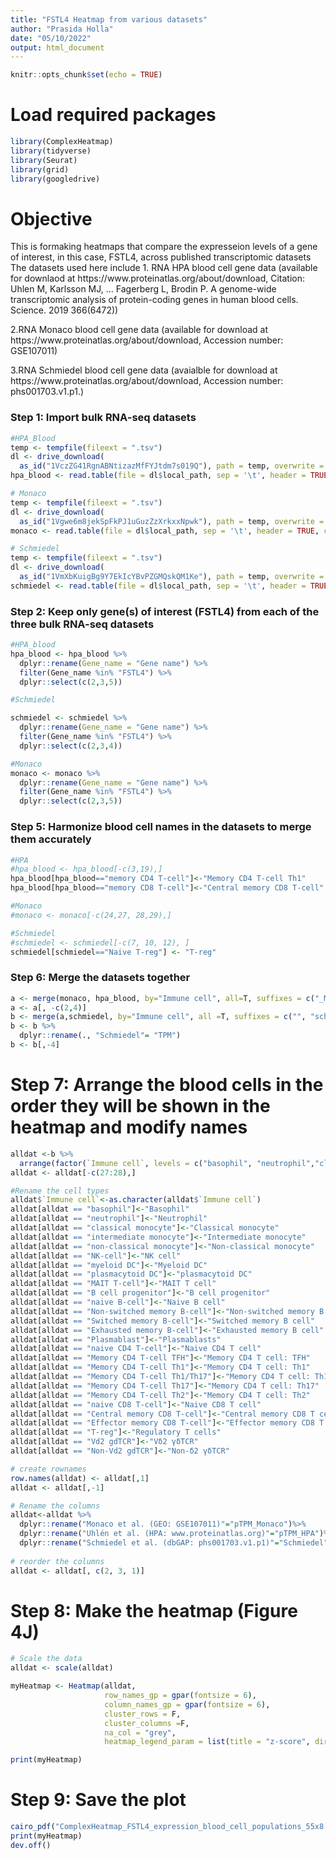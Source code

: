 ```yaml
---
title: "FSTL4 Heatmap from various datasets"
author: "Prasida Holla"
date: "05/10/2022"
output: html_document
---
```


```r
knitr::opts_chunk$set(echo = TRUE)
```

# Load required packages 

```r
library(ComplexHeatmap)
library(tidyverse)
library(Seurat) 
library(grid)
library(googledrive)
```

# Objective
This is formaking heatmaps that compare the expresseion levels of a gene of interest, in this case, FSTL4, across published transcriptomic datasets
The datasets used here include
1. RNA HPA blood cell gene data (available for downlaod at https://www.proteinatlas.org/about/download, Citation:  Uhlen M, Karlsson MJ, … Fagerberg L, Brodin P. A genome-wide transcriptomic analysis of protein-coding genes in human blood cells. Science. 2019 366(6472)) 

2.RNA Monaco blood cell gene data (available for download at https://www.proteinatlas.org/about/download, Accession number: GSE107011)

3.RNA Schmiedel blood cell gene data (avaialble for download at https://www.proteinatlas.org/about/download, Accession number:  phs001703.v1.p1.)

### Step 1: Import bulk RNA-seq datasets

```r
#HPA_Blood
temp <- tempfile(fileext = ".tsv")
dl <- drive_download(
  as_id("1VczZG41RgnABNtizazMfFYJtdm7s019Q"), path = temp, overwrite = TRUE)
hpa_blood <- read.table(file = dl$local_path, sep = '\t', header = TRUE, check.names = F)

# Monaco
temp <- tempfile(fileext = ".tsv")
dl <- drive_download(
  as_id("1Vgwe6m8jekSpFkPJ1uGuzZzXrkxxNpwk"), path = temp, overwrite = TRUE)
monaco <- read.table(file = dl$local_path, sep = '\t', header = TRUE, check.names = F)

# Schmiedel
temp <- tempfile(fileext = ".tsv")
dl <- drive_download(
  as_id("1VmXbKuigBg9Y7EkIcYBvPZGMQskQM1Ke"), path = temp, overwrite = TRUE)
schmiedel <- read.table(file = dl$local_path, sep = '\t', header = TRUE, check.names = F)
```

### Step 2: Keep only gene(s) of interest (FSTL4) from each of the three bulk RNA-seq datasets

```r
#HPA_blood
hpa_blood <- hpa_blood %>% 
  dplyr::rename(Gene_name = "Gene name") %>% 
  filter(Gene_name %in% "FSTL4") %>%
  dplyr::select(c(2,3,5))

#Schmiedel

schmiedel <- schmiedel %>% 
  dplyr::rename(Gene_name = "Gene name") %>% 
  filter(Gene_name %in% "FSTL4") %>%
  dplyr::select(c(2,3,4))

#Monaco
monaco <- monaco %>% 
  dplyr::rename(Gene_name = "Gene name") %>% 
  filter(Gene_name %in% "FSTL4") %>%
  dplyr::select(c(2,3,5))
```

### Step 5: Harmonize blood cell names in the datasets to merge them accurately

```r
#HPA
#hpa_blood <- hpa_blood[-c(3,19),]
hpa_blood[hpa_blood=="memory CD4 T-cell"]<-"Memory CD4 T-cell Th1"
hpa_blood[hpa_blood=="memory CD8 T-cell"]<-"Central memory CD8 T-cell"

#Monaco
#monaco <- monaco[-c(24,27, 28,29),]

#Schmiedel
#schmiedel <- schmiedel[-c(7, 10, 12), ]
schmiedel[schmiedel=="Naive T-reg"] <- "T-reg"
```

### Step 6: Merge the datasets together

```r
a <- merge(monaco, hpa_blood, by="Immune cell", all=T, suffixes = c("_Monaco", "_HPA"))
a <- a[, -c(2,4)]
b <- merge(a,schmiedel, by="Immune cell", all =T, suffixes = c("", "schmiedel"))
b <- b %>%
  dplyr::rename(., "Schmiedel"= "TPM")
b <- b[,-4]
```

# Step 7: Arrange the blood cells in the order they will be shown in the heatmap and modify names

```r
alldat <-b %>%
  arrange(factor(`Immune cell`, levels = c("basophil", "neutrophil","classical monocyte","intermediate monocyte",  "non-classical monocyte", "NK-cell", "myeloid DC", "plasmacytoid DC", "MAIT T-cell", "B cell progenitor", "naive B-cell", "Non-switched memory B-cell", "Switched memory B-cell", "Exhausted memory B-cell", "Plasmablast", "naive CD4 T-cell", "Memory CD4 T-cell TFH", "Memory CD4 T-cell Th1", "Memory CD4 T-cell Th1/Th17", "Memory CD4 T-cell Th17", "Memory CD4 T-cell Th2", "naive CD8 T-cell", "Central memory CD8 T-cell", "Effector memory CD8 T-cell", "T-reg", "Vd2 gdTCR", "Non-Vd2 gdTCR")))
alldat <- alldat[-c(27:28),]

#Rename the cell types
alldat$`Immune cell`<-as.character(alldat$`Immune cell`)
alldat[alldat == "basophil"]<-"Basophil"
alldat[alldat == "neutrophil"]<-"Neutrophil"
alldat[alldat == "classical monocyte"]<-"Classical monocyte"
alldat[alldat == "intermediate monocyte"]<-"Intermediate monocyte"
alldat[alldat == "non-classical monocyte"]<-"Non-classical monocyte"
alldat[alldat == "NK-cell"]<-"NK cell"
alldat[alldat == "myeloid DC"]<-"Myeloid DC"
alldat[alldat == "plasmacytoid DC"]<-"plasmacytoid DC"
alldat[alldat == "MAIT T-cell"]<-"MAIT T cell"
alldat[alldat == "B cell progenitor"]<-"B cell progenitor"
alldat[alldat == "naive B-cell"]<-"Naive B cell"
alldat[alldat == "Non-switched memory B-cell"]<-"Non-switched memory B cel"
alldat[alldat == "Switched memory B-cell"]<-"Switched memory B cell"
alldat[alldat == "Exhausted memory B-cell"]<-"Exhausted memory B cell"
alldat[alldat == "Plasmablast"]<-"Plasmablasts"
alldat[alldat == "naive CD4 T-cell"]<-"Naive CD4 T cell"
alldat[alldat == "Memory CD4 T-cell TFH"]<-"Memory CD4 T cell: TFH"
alldat[alldat == "Memory CD4 T-cell Th1"]<-"Memory CD4 T cell: Th1"
alldat[alldat == "Memory CD4 T-cell Th1/Th17"]<-"Memory CD4 T cell: Th1/Th17"
alldat[alldat == "Memory CD4 T-cell Th17"]<-"Memory CD4 T cell: Th17"
alldat[alldat == "Memory CD4 T-cell Th2"]<-"Memory CD4 T cell: Th2"
alldat[alldat == "naive CD8 T-cell"]<-"Naive CD8 T cell"
alldat[alldat == "Central memory CD8 T-cell"]<-"Central memory CD8 T cell"
alldat[alldat == "Effector memory CD8 T-cell"]<-"Effector memory CD8 T cell"
alldat[alldat == "T-reg"]<-"Regulatory T cells"
alldat[alldat == "Vd2 gdTCR"]<-"Vδ2 γδTCR"
alldat[alldat == "Non-Vd2 gdTCR"]<-"Non-δ2 γδTCR"

# create rownames 
row.names(alldat) <- alldat[,1]
alldat <- alldat[,-1]

# Rename the columns
alldat<-alldat %>% 
  dplyr::rename("Monaco et al. (GEO: GSE107011)"="pTPM_Monaco")%>%
  dplyr::rename("Uhlén et al. (HPA: www.proteinatlas.org)"="pTPM_HPA")%>%
  dplyr::rename("Schmiedel et al. (dbGAP: phs001703.v1.p1)"="Schmiedel")
  
# reorder the columns
alldat <- alldat[, c(2, 3, 1)]
```

# Step 8: Make the heatmap (Figure 4J)

```r
# Scale the data
alldat <- scale(alldat)

myHeatmap <- Heatmap(alldat,
                     row_names_gp = gpar(fontsize = 6),
                     column_names_gp = gpar(fontsize = 6),
                     cluster_rows = F,
                     cluster_columns =F,
                     na_col = "grey",
                     heatmap_legend_param = list(title = "z-score", direction = "horizontal", title_position = "topcenter"))

print(myHeatmap)
```

# Step 9: Save the plot

```r
cairo_pdf("ComplexHeatmap_FSTL4_expression_blood_cell_populations_55x8.pdf", width = 5.5, height =8)
print(myHeatmap)
dev.off()
```

